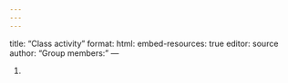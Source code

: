 ```yaml
---
---
---
```

title: "Class activity"
format: 
  html:
    embed-resources: true
editor: source
author: "Group members: "
---

1. 

```r

```

